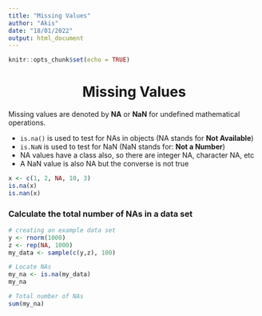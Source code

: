 ```yaml
---
title: "Missing Values"
author: "Akis"
date: "18/01/2022"
output: html_document
---
```


```r
knitr::opts_chunk$set(echo = TRUE)
```

<center><h1> Missing Values </center></h1>

Missing values are denoted by **NA** or **NaN** for undefined mathematical operations.

* `is.na()` is used to test for NAs in objects (NA stands for **Not Available**)
* `is.NaN` is used to test for NaN (NaN stands for: **Not a Number**)
* NA values have a class also, so there are integer NA, character NA, etc
* A NaN value is also NA but the converse is not true

```r
x <- c(1, 2, NA, 10, 3)
is.na(x)
is.nan(x)
```


### Calculate the total number of NAs in a data set
```r
# creating an example data set
y <- rnorm(1000)
z <- rep(NA, 1000)
my_data <- sample(c(y,z), 100)

# Locate NAs
my_na <- is.na(my_data)
my_na

# Total number of NAs
sum(my_na)
```

